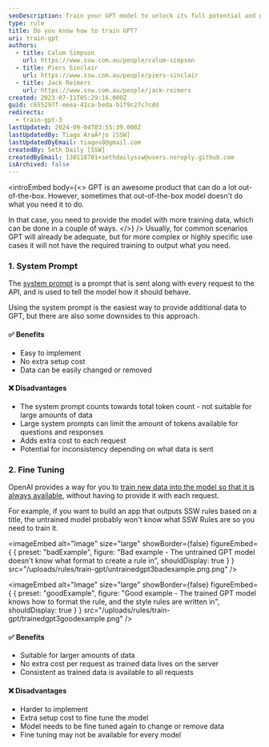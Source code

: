 ```yaml
---
seoDescription: Train your GPT model to unlock its full potential and generate accurate responses for complex or highly specific use cases.
type: rule
title: Do you know how to train GPT?
uri: train-gpt
authors:
  - title: Calum Simpson
    url: https://www.ssw.com.au/people/calum-simpson
  - title: Piers Sinclair
    url: https://www.ssw.com.au/people/piers-sinclair
  - title: Jack Reimers
    url: https://www.ssw.com.au/people/jack-reimers
created: 2023-07-11T05:29:16.000Z
guid: c655297f-eeea-41ca-beda-b1f9c27c7cdd
redirects:
  - train-gpt-3
lastUpdated: 2024-09-04T03:55:39.000Z
lastUpdatedBy: Tiago AraÃºjo [SSW]
lastUpdatedByEmail: tiagov8@gmail.com
createdBy: Seth Daily [SSW]
createdByEmail: 130118701+sethdailyssw@users.noreply.github.com
isArchived: false
---
```


<introEmbed
  body={<>
GPT is an awesome product that can do a lot out-of-the-box. However, sometimes that out-of-the-box model doesn't do what you need it to do.

In that case, you need to provide the model with more training data, which can be done in a couple of ways.
  </>}
/>
Usually, for common scenarios GPT will already be adequate, but for more complex or highly specific use cases it will not have the required training to output what you need.

### 1. System Prompt

The [system prompt](/use-system-prompt) is a prompt that is sent along with every request to the API, and is used to tell the model how it should behave.

Using the system prompt is the easiest way to provide additional data to GPT, but there are also some downsides to this approach.

#### ✅ Benefits

* Easy to implement
* No extra setup cost
* Data can be easily changed or removed

#### ❌ Disadvantages

* The system prompt counts towards total token count - not suitable for large amounts of data
* Large system prompts can limit the amount of tokens available for questions and responses
* Adds extra cost to each request
* Potential for inconsistency depending on what data is sent

### 2. Fine Tuning

OpenAI provides a way for you to [train new data into the model so that it is always available](https://labelbox.com/guides/how-to-train-a-chatbot/), without having to provide it with each request.

For example, if you want to build an app that outputs SSW rules based on a title, the untrained model probably won't know what SSW Rules are so you need to train it.

<imageEmbed
  alt="Image"
  size="large"
  showBorder={false}
  figureEmbed={ {
    preset: "badExample",
    figure: "Bad example - The untrained GPT model doesn't know what format to create a rule in",
    shouldDisplay: true
  } }
  src="/uploads/rules/train-gpt/untrainedgpt3badexample.png.png"
/>

<imageEmbed
  alt="Image"
  size="large"
  showBorder={false}
  figureEmbed={ {
    preset: "goodExample",
    figure: "Good example - The trained GPT model knows how to format the rule, and the style rules are written in",
    shouldDisplay: true
  } }
  src="/uploads/rules/train-gpt/trainedgpt3goodexample.png"
/>

#### ✅ Benefits

* Suitable for larger amounts of data
* No extra cost per request as trained data lives on the server
* Consistent as trained data is available to all requests

#### ❌ Disadvantages

* Harder to implement
* Extra setup cost to fine tune the model
* Model needs to be fine tuned again to change or remove data
* Fine tuning may not be available for every model
